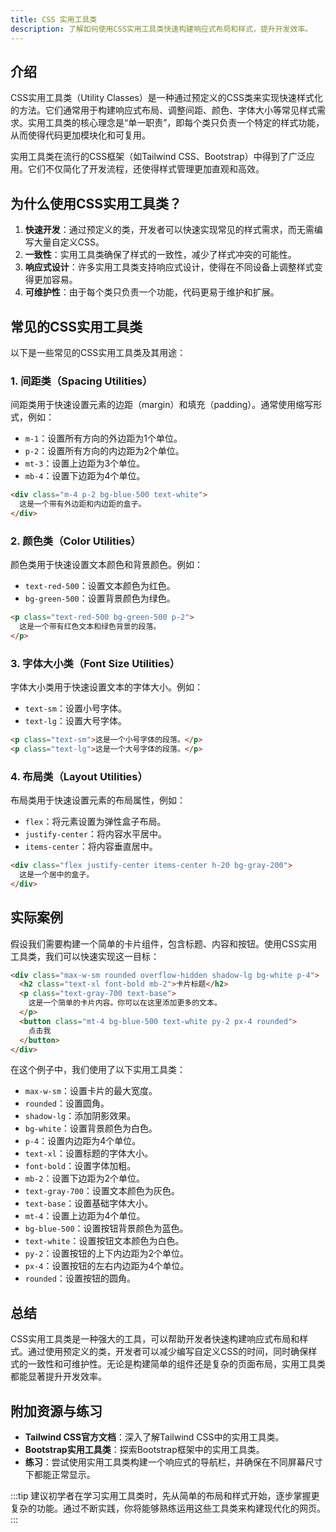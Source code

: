 ```yaml
---
title: CSS 实用工具类
description: 了解如何使用CSS实用工具类快速构建响应式布局和样式，提升开发效率。
---
```


## 介绍

CSS实用工具类（Utility Classes）是一种通过预定义的CSS类来实现快速样式化的方法。它们通常用于构建响应式布局、调整间距、颜色、字体大小等常见样式需求。实用工具类的核心理念是“单一职责”，即每个类只负责一个特定的样式功能，从而使得代码更加模块化和可复用。

实用工具类在流行的CSS框架（如Tailwind CSS、Bootstrap）中得到了广泛应用。它们不仅简化了开发流程，还使得样式管理更加直观和高效。

## 为什么使用CSS实用工具类？

1. **快速开发**：通过预定义的类，开发者可以快速实现常见的样式需求，而无需编写大量自定义CSS。
2. **一致性**：实用工具类确保了样式的一致性，减少了样式冲突的可能性。
3. **响应式设计**：许多实用工具类支持响应式设计，使得在不同设备上调整样式变得更加容易。
4. **可维护性**：由于每个类只负责一个功能，代码更易于维护和扩展。

## 常见的CSS实用工具类

以下是一些常见的CSS实用工具类及其用途：

### 1. 间距类（Spacing Utilities）
间距类用于快速设置元素的边距（margin）和填充（padding）。通常使用缩写形式，例如：

- `m-1`：设置所有方向的外边距为1个单位。
- `p-2`：设置所有方向的内边距为2个单位。
- `mt-3`：设置上边距为3个单位。
- `mb-4`：设置下边距为4个单位。

```html
<div class="m-4 p-2 bg-blue-500 text-white">
  这是一个带有外边距和内边距的盒子。
</div>
```

### 2. 颜色类（Color Utilities）
颜色类用于快速设置文本颜色和背景颜色。例如：

- `text-red-500`：设置文本颜色为红色。
- `bg-green-500`：设置背景颜色为绿色。

```html
<p class="text-red-500 bg-green-500 p-2">
  这是一个带有红色文本和绿色背景的段落。
</p>
```

### 3. 字体大小类（Font Size Utilities）
字体大小类用于快速设置文本的字体大小。例如：

- `text-sm`：设置小号字体。
- `text-lg`：设置大号字体。

```html
<p class="text-sm">这是一个小号字体的段落。</p>
<p class="text-lg">这是一个大号字体的段落。</p>
```

### 4. 布局类（Layout Utilities）
布局类用于快速设置元素的布局属性，例如：

- `flex`：将元素设置为弹性盒子布局。
- `justify-center`：将内容水平居中。
- `items-center`：将内容垂直居中。

```html
<div class="flex justify-center items-center h-20 bg-gray-200">
  这是一个居中的盒子。
</div>
```

## 实际案例

假设我们需要构建一个简单的卡片组件，包含标题、内容和按钮。使用CSS实用工具类，我们可以快速实现这一目标：

```html
<div class="max-w-sm rounded overflow-hidden shadow-lg bg-white p-4">
  <h2 class="text-xl font-bold mb-2">卡片标题</h2>
  <p class="text-gray-700 text-base">
    这是一个简单的卡片内容。你可以在这里添加更多的文本。
  </p>
  <button class="mt-4 bg-blue-500 text-white py-2 px-4 rounded">
    点击我
  </button>
</div>
```

在这个例子中，我们使用了以下实用工具类：

- `max-w-sm`：设置卡片的最大宽度。
- `rounded`：设置圆角。
- `shadow-lg`：添加阴影效果。
- `bg-white`：设置背景颜色为白色。
- `p-4`：设置内边距为4个单位。
- `text-xl`：设置标题的字体大小。
- `font-bold`：设置字体加粗。
- `mb-2`：设置下边距为2个单位。
- `text-gray-700`：设置文本颜色为灰色。
- `text-base`：设置基础字体大小。
- `mt-4`：设置上边距为4个单位。
- `bg-blue-500`：设置按钮背景颜色为蓝色。
- `text-white`：设置按钮文本颜色为白色。
- `py-2`：设置按钮的上下内边距为2个单位。
- `px-4`：设置按钮的左右内边距为4个单位。
- `rounded`：设置按钮的圆角。

## 总结

CSS实用工具类是一种强大的工具，可以帮助开发者快速构建响应式布局和样式。通过使用预定义的类，开发者可以减少编写自定义CSS的时间，同时确保样式的一致性和可维护性。无论是构建简单的组件还是复杂的页面布局，实用工具类都能显著提升开发效率。

## 附加资源与练习

- **Tailwind CSS官方文档**：深入了解Tailwind CSS中的实用工具类。
- **Bootstrap实用工具类**：探索Bootstrap框架中的实用工具类。
- **练习**：尝试使用实用工具类构建一个响应式的导航栏，并确保在不同屏幕尺寸下都能正常显示。

:::tip
建议初学者在学习实用工具类时，先从简单的布局和样式开始，逐步掌握更复杂的功能。通过不断实践，你将能够熟练运用这些工具类来构建现代化的网页。
:::